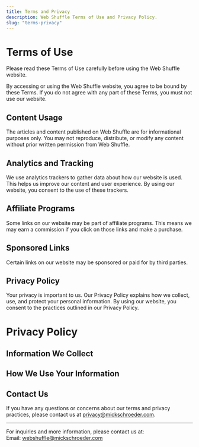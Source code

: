 ```yaml
---
title: Terms and Privacy
description: Web Shuffle Terms of Use and Privacy Policy.
slug: "terms-privacy"
---
```


# Terms of Use

Please read these Terms of Use carefully before using the Web Shuffle website.

By accessing or using the Web Shuffle website, you agree to be bound by these Terms. If you do not agree with any part of these Terms, you must not use our website.

## Content Usage

The articles and content published on Web Shuffle are for informational purposes only. You may not reproduce, distribute, or modify any content without prior written permission from Web Shuffle.

## Analytics and Tracking

We use analytics trackers to gather data about how our website is used. This helps us improve our content and user experience. By using our website, you consent to the use of these trackers.

## Affiliate Programs

Some links on our website may be part of affiliate programs. This means we may earn a commission if you click on those links and make a purchase.

## Sponsored Links

Certain links on our website may be sponsored or paid for by third parties.

## Privacy Policy

Your privacy is important to us. Our Privacy Policy explains how we collect, use, and protect your personal information. By using our website, you consent to the practices outlined in our Privacy Policy.

# Privacy Policy

## Information We Collect

## How We Use Your Information

## Contact Us

If you have any questions or concerns about our terms and privacy practices, please contact us at privacy@mickschroeder.com.

---

For inquiries and more information, please contact us at:  
Email: [webshuffle@mickschroeder.com](mailto:webshuffle@mickschroeder.com)
